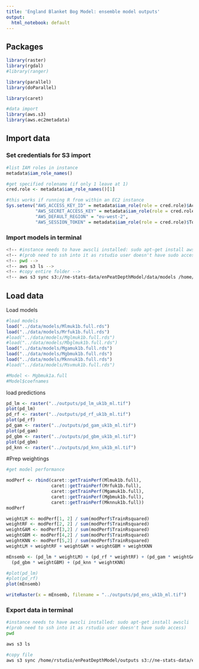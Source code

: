 ```yaml
---
title: 'England Blanket Bog Model: ensemble model outputs'
output:
  html_notebook: default
---
```


## Packages 
```r
library(raster)
library(rgdal)
#library(ranger)

library(parallel)
library(doParallel)

library(caret)

#data import
library(aws.s3)
library(aws.ec2metadata)
```



## Import data

### Set credentials for S3 import
```r
#list IAM roles in instance
metadata$iam_role_names()

#get specified rolename (if only 1 leave at 1)
cred.role <- metadata$iam_role_names()[1]

#this works if running R from within an EC2 instance
Sys.setenv("AWS_ACCESS_KEY_ID" = metadata$iam_role(role = cred.role)$AccessKeyId,
           "AWS_SECRET_ACCESS_KEY" = metadata$iam_role(role = cred.role)$SecretAccessKey,
           "AWS_DEFAULT_REGION" = "eu-west-2",
           "AWS_SESSION_TOKEN" = metadata$iam_role(role = cred.role)$Token)
```


### Import models in terminal
```bash
<!-- #instance needs to have awscli installed: sudo apt-get install awscli -->
<!-- #(prob need to ssh into it as rstudio user doesn't have sudo access) -->
<!-- pwd -->
<!-- aws s3 ls -->
<!-- #copy entire folder -->
<!-- aws s3 sync s3://ne-stats-data/enPeatDepthModel/data/models /home/rstudio/enPeatDepthModel/data/models -->
```



## Load data

Load models
```r
#load models
load("../data/models/Mlmuk1b.full.rds")
load("../data/models/Mrfuk1b.full.rds")
#load("../data/models/Mglmuk1b.full.rds")
#load("../data/models/Mbglmuk1b.full.rds")
load("../data/models/Mgamuk1b.full.rds")
load("../data/models/Mgbmuk1b.full.rds")
load("../data/models/Mknnuk1b.full.rds")
#load("../data/models/Msvmuk1b.full.rds")

#Model <- Mgbmuk1a.full 
#Model$coefnames
```


load predictions

```r
pd_lm <- raster("../outputs/pd_lm_uk1b_ml.tif")
plot(pd_lm)
pd_rf <- raster("../outputs/pd_rf_uk1b_ml.tif")
plot(pd_rf)
pd_gam <- raster("../outputs/pd_gam_uk1b_ml.tif")
plot(pd_gam)
pd_gbm <- raster("../outputs/pd_gbm_uk1b_ml.tif")
plot(pd_gbm)
pd_knn <- raster("../outputs/pd_knn_uk1b_ml.tif")
```

#Prep weightings
```r
#get model performance

modPerf <- rbind(caret::getTrainPerf(Mlmuk1b.full), 
                 caret::getTrainPerf(Mrfuk1b.full),
                 caret::getTrainPerf(Mgamuk1b.full),
                 caret::getTrainPerf(Mgbmuk1b.full), 
                 caret::getTrainPerf(Mknnuk1b.full))
modPerf
```

```r

weightLM <- modPerf[1, 2] / sum(modPerf$TrainRsquared)
weightRF <- modPerf[2, 2] / sum(modPerf$TrainRsquared)
weightGAM <- modPerf[3,2] / sum(modPerf$TrainRsquared)
weightGBM <- modPerf[4,2] / sum(modPerf$TrainRsquared)
weightKNN <- modPerf[5,2] / sum(modPerf$TrainRsquared)
weightLM + weightRF + weightGAM + weightGBM + weightKNN

mEnsemb <- (pd_lm * weightLM) + (pd_rf * weightRF) + (pd_gam * weightGAM) + 
  (pd_gbm * weightGBM) + (pd_knn * weightKNN)

#plot(pd_lm)
#plot(pd_rf)
plot(mEnsemb)

```

```r
writeRaster(x = mEnsemb, filename = "../outputs/pd_ens_uk1b_ml.tif")
```



### Export data in terminal
```bash
#instance needs to have awscli installed: sudo apt-get install awscli
#(prob need to ssh into it as rstudio user doesn't have sudo access)
pwd

aws s3 ls

#copy file
aws s3 sync /home/rstudio/enPeatDepthModel/outputs s3://ne-stats-data/enPeatDepthModel/outputs 
```
